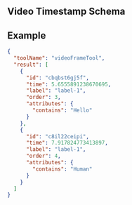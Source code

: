 
## Video Timestamp Schema

<JsonSchemaTable schema={jsonschema} />

## Example

```json filename="index.json"
{
  "toolName": "videoFrameTool",
  "result": [
    {
      "id": "cbqbst6gj5f",
      "time": 5.6555891238670695,
      "label": "label-1",
      "order": 3,
      "attributes": {
        "contains": "Hello"
      }
    },
    {
      "id": "c8il22ceipi",
      "time": 7.917824773413897,
      "label": "label-1",
      "order": 4,
      "attributes": {
        "contains": "Human"
      }
    }
  ]
}
```
